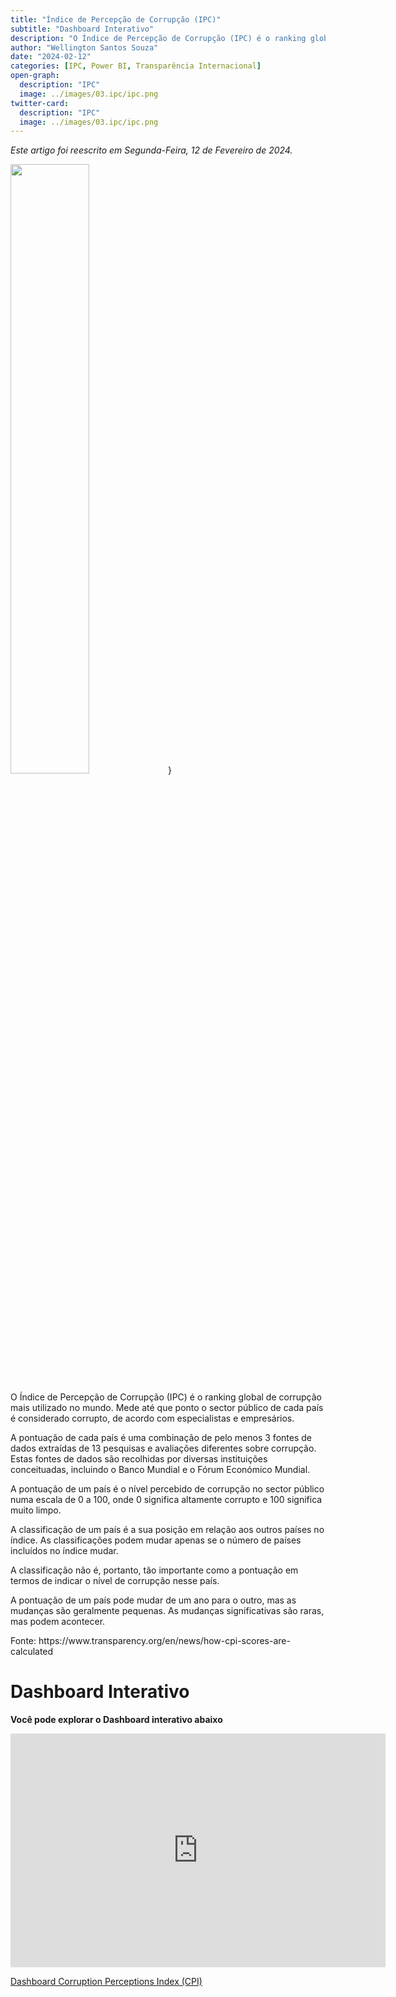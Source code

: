 ```yaml
---
title: "Índice de Percepção de Corrupção (IPC)"
subtitle: "Dashboard Interativo"
description: "O Índice de Percepção de Corrupção (IPC) é o ranking global de corrupção mais utilizado no mundo. Mede até que ponto o sector público de cada país é considerado corrupto, de acordo com especialistas e empresários."
author: "Wellington Santos Souza"
date: "2024-02-12"
categories: [IPC, Power BI, Transparência Internacional]
open-graph:
  description: "IPC"
  image: ../images/03.ipc/ipc.png
twitter-card:
  description: "IPC"
  image: ../images/03.ipc/ipc.png
---
```


*Este artigo foi reescrito em Segunda-Feira, 12 de Fevereiro de 2024.* 

![](../images/03.ipc/ipc.png){fig-alt="IPC" width=50%}} 

O Índice de Percepção de Corrupção (IPC) é o ranking global de corrupção mais utilizado no mundo. Mede até que ponto o sector público de cada país é considerado corrupto, de acordo com especialistas e empresários.

A pontuação de cada país é uma combinação de pelo menos 3 fontes de dados extraídas de 13 pesquisas e avaliações diferentes sobre corrupção. Estas fontes de dados são recolhidas por diversas instituições conceituadas, incluindo o Banco Mundial e o Fórum Económico Mundial.

A pontuação de um país é o nível percebido de corrupção no sector público numa escala de 0 a 100, onde 0 significa altamente corrupto e 100 significa muito limpo.

A classificação de um país é a sua posição em relação aos outros países no índice. As classificações podem mudar apenas se o número de países incluídos no índice mudar.

A classificação não é, portanto, tão importante como a pontuação em termos de indicar o nível de corrupção nesse país.

A pontuação de um país pode mudar de um ano para o outro, mas as mudanças são geralmente pequenas. As mudanças significativas são raras, mas podem acontecer.

Fonte: https://www.transparency.org/en/news/how-cpi-scores-are-calculated

# Dashboard Interativo

**Você pode explorar o Dashboard interativo abaixo**

<iframe title="Corruption Perceptions Index (CPI)" width="600" height="373.5" src="https://app.powerbi.com/view?r=eyJrIjoiMTk4NzE1ZDMtNDRlOC00OGYzLWJkZWMtNjI4NzljN2Q1MGI1IiwidCI6IjU0YWQ1Y2I4LTRkMGYtNGQyNC04YmZhLTY3ZjYwNDBkOWVhMyJ9&pageName=a10698ecc860e9722a36" frameborder="0" allowFullScreen="true"></iframe>

[Dashboard Corruption Perceptions Index (CPI)](https://app.powerbi.com/view?r=eyJrIjoiMTk4NzE1ZDMtNDRlOC00OGYzLWJkZWMtNjI4NzljN2Q1MGI1IiwidCI6IjU0YWQ1Y2I4LTRkMGYtNGQyNC04YmZhLTY3ZjYwNDBkOWVhMyJ9&pageName=a10698ecc860e9722a36)


